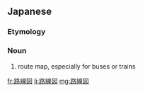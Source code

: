 ==Japanese==
{{ja-kanjitab|ろ|せん|ず|yomi=on}}

===Etymology===
{{suffix|路線|図|lang=ja|t1=route|t2=diagram|sort=ろせんず}}

===Noun===
{{ja-noun|ろせんず}}

# route map, especially for buses or trains

[[fr:路線図]]
[[li:路線図]]
[[mg:路線図]]